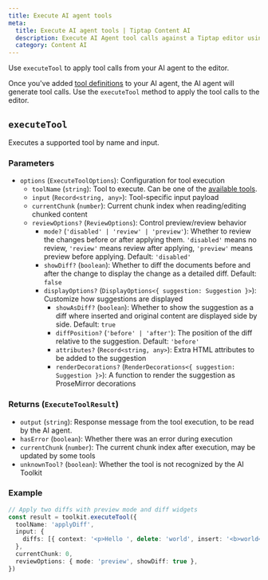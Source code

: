 ```yaml
---
title: Execute AI agent tools
meta:
  title: Execute AI agent tools | Tiptap Content AI
  description: Execute AI Agent tool calls against a Tiptap editor using the AI Toolkit.
  category: Content AI
---
```


Use `executeTool` to apply tool calls from your AI agent to the editor.

Once you've added [tool definitions](/content-ai/capabilities/ai-toolkit/tools/ai-sdk) to your AI agent, the AI agent will generate tool calls. Use the `executeTool` method to apply the tool calls to the editor.

## `executeTool`

Executes a supported tool by name and input.

### Parameters

- `options` (`ExecuteToolOptions`): Configuration for tool execution
  - `toolName` (`string`): Tool to execute. Can be one of the [available tools](/content-ai/capabilities/ai-toolkit/tools/available-tools).
  - `input` (`Record<string, any>`): Tool-specific input payload
  - `currentChunk` (`number`): Current chunk index when reading/editing chunked content
  - `reviewOptions?` (`ReviewOptions`): Control preview/review behavior
    - `mode?` (`'disabled' | 'review' | 'preview'`): Whether to review the changes before or after applying them. `'disabled'` means no review, `'review'` means review after applying, `'preview'` means preview before applying. Default: `'disabled'`
    - `showDiff?` (`boolean`): Whether to diff the documents before and after the change to display the change as a detailed diff. Default: `false`
    - `displayOptions?` (`DisplayOptions<{ suggestion: Suggestion }>`): Customize how suggestions are displayed
      - `showAsDiff?` (`boolean`): Whether to show the suggestion as a diff where inserted and original content are displayed side by side. Default: `true`
      - `diffPosition?` (`'before' | 'after'`): The position of the diff relative to the suggestion. Default: `'before'`
      - `attributes?` (`Record<string, any>`): Extra HTML attributes to be added to the suggestion
      - `renderDecorations?` (`RenderDecorations<{ suggestion: Suggestion }>`): A function to render the suggestion as ProseMirror decorations

### Returns (`ExecuteToolResult`)

- `output` (`string`): Response message from the tool execution, to be read by the AI agent.
- `hasError` (`boolean`): Whether there was an error during execution
- `currentChunk` (`number`): The current chunk index after execution, may be updated by some tools
- `unknownTool?` (`boolean`): Whether the tool is not recognized by the AI Toolkit

### Example

```ts
// Apply two diffs with preview mode and diff widgets
const result = toolkit.executeTool({
  toolName: 'applyDiff',
  input: {
    diffs: [{ context: '<p>Hello ', delete: 'world', insert: '<b>world</b>' }],
  },
  currentChunk: 0,
  reviewOptions: { mode: 'preview', showDiff: true },
})
```

